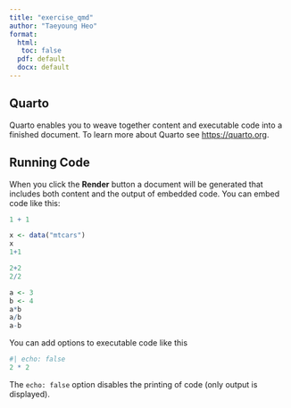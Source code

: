 ```yaml
---
title: "exercise_qmd"
author: "Taeyoung Heo"
format: 
  html:
   toc: false
  pdf: default
  docx: default
---
```


## Quarto

Quarto enables you to weave together content and executable code into a finished document. To learn more about Quarto see <https://quarto.org>.

## Running Code

When you click the **Render** button a document will be generated that includes both content and the output of embedded code. You can embed code like this:

```r
1 + 1
```

```r
x <- data("mtcars")
x
1+1
```

```r
2+2
2/2

```

```r
a <- 3
b <- 4
a*b
a/b
a-b
```

You can add options to executable code like this

```r
#| echo: false
2 * 2
```

The `echo: false` option disables the printing of code (only output is displayed).
